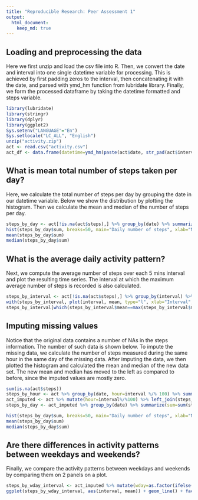 ```yaml
---
title: "Reproducible Research: Peer Assessment 1"
output: 
  html_document:
    keep_md: true
---
```



## Loading and preprocessing the data

Here we first unzip and load the csv file into R. Then, we convert the date and interval into one single datetime variable for processing. This is achieved by first padding zeros to the interval, then concatenating it with the date, and parsed with ymd_hm function from lubridate library. Finally, we form the processed dataframe by taking the datetime formatted and steps variable.

```r
library(lubridate)
library(stringr)
library(dplyr)
library(ggplot2)
Sys.setenv("LANGUAGE"="En")
Sys.setlocale("LC_ALL", "English")
unzip("activity.zip")
act <- read.csv("activity.csv")
act_df <- data.frame(datetime=ymd_hm(paste(act$date, str_pad(act$interval, 4, side="left", pad="0"))), steps=act$steps)
```

## What is mean total number of steps taken per day?

Here, we calculate the total number of steps per day by grouping the date in our datetime variable. Below we show the distribution by plotting the histogram. Then we calculate the mean and median of the number of steps per day.

```r
steps_by_day <- act[!is.na(act$steps),] %>% group_by(date) %>% summarize(sum=sum(steps, na.rm=TRUE))
hist(steps_by_day$sum, breaks=50, main="Daily number of steps", xlab="Number of steps", ylab="Frequency")
mean(steps_by_day$sum)
median(steps_by_day$sum)
```

## What is the average daily activity pattern?

Next, we compute the average number of steps over each 5 mins interval and plot the resulting time series. The interval at which the maximum average number of steps is recorded is also calculated.

```r
steps_by_interval <- act[!is.na(act$steps),] %>% group_by(interval) %>% summarize(mean=mean(steps, na.rm=TRUE))
with(steps_by_interval, plot(interval, mean, type="l", xlab="Interval", ylab="Average Number of Steps", main="Average number of steps in one day"))
steps_by_interval[which(steps_by_interval$mean==max(steps_by_interval$mean)),]
```

## Imputing missing values

Notice that the original data contains a number of NAs in the steps information. The number of such data is shown below. To impute the missing data, we calculate the number of steps measured during the same hour in the same day of the missing data. After imputing the data, we then plotted the histogram and calculated the mean and median of the new data set. The new mean and median has moved to the left as compared to before, since the imputed values are mostly zero.

```r
sum(is.na(act$steps))
steps_by_hour <- act %>% group_by(date, hour=interval %/% 100) %>% summarize(sum=sum(steps, na.rm=TRUE))
act_imputed <- act %>% mutate(hour=interval%/%100) %>% left_join(steps_by_hour, by=c("date","hour")) %>% mutate(steps=ifelse(is.na(steps), sum, steps)) %>% select(c("steps","date","interval"))
steps_by_day <- act_imputed %>% group_by(date) %>% summarize(sum=sum(steps))

hist(steps_by_day$sum, breaks=50, main="Daily number of steps", xlab="Number of steps", ylab="Frequency")
mean(steps_by_day$sum)
median(steps_by_day$sum)
```

## Are there differences in activity patterns between weekdays and weekends?

Finally, we compare the activity patterns between weekdays and weekends by comparing them on 2 panels on a plot. 

```r
steps_by_wday_interval <- act_imputed %>% mutate(wday=as.factor(ifelse(grepl("S(at|un)", weekdays(ymd(date), abbr=TRUE)), "weekend", "weekday"))) %>% group_by(wday, interval) %>% summarize(mean=mean(steps))
ggplot(steps_by_wday_interval, aes(interval, mean)) + geom_line() + facet_wrap(.~wday, dir="v") + labs(title = "Average number of steps on weekdays/weekends", x="Interval", y="Mean number of steps")
```

  
